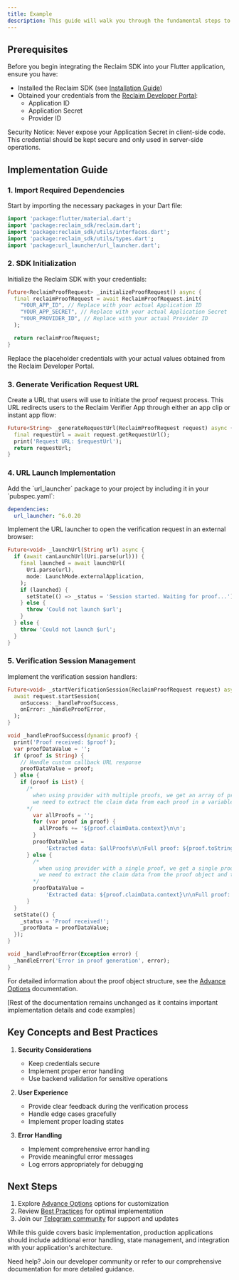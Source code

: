 ```yaml
---
title: Example
description: This guide will walk you through the fundamental steps to integrate Reclaim's proof verification system into your Flutter application.
---
```


## Prerequisites

Before you begin integrating the Reclaim SDK into your Flutter application, ensure you have:

- Installed the Reclaim SDK (see [Installation Guide](./installation))
- Obtained your credentials from the [Reclaim Developer Portal](https://dev.reclaimprotocol.org/):
  - Application ID
  - Application Secret
  - Provider ID

<Callout type="warning">
  Security Notice: Never expose your Application Secret in client-side code. This credential should be kept secure and only used in server-side operations.
</Callout>

## Implementation Guide

### 1. Import Required Dependencies

Start by importing the necessary packages in your Dart file:

```dart
import 'package:flutter/material.dart';
import 'package:reclaim_sdk/reclaim.dart';
import 'package:reclaim_sdk/utils/interfaces.dart';
import 'package:reclaim_sdk/utils/types.dart';
import 'package:url_launcher/url_launcher.dart';
```

### 2. SDK Initialization

Initialize the Reclaim SDK with your credentials:

```dart
Future<ReclaimProofRequest> _initializeProofRequest() async {
  final reclaimProofRequest = await ReclaimProofRequest.init(
    "YOUR_APP_ID", // Replace with your actual Application ID
    "YOUR_APP_SECRET", // Replace with your actual Application Secret
    "YOUR_PROVIDER_ID", // Replace with your actual Provider ID
  );

  return reclaimProofRequest;
}
```

<Callout type="info">
  Replace the placeholder credentials with your actual values obtained from the Reclaim Developer Portal.
</Callout>

### 3. Generate Verification Request URL

Create a URL that users will use to initiate the proof request process. This URL redirects users to the Reclaim Verifier App through either an app clip or instant app flow:

```dart
Future<String> _generateRequestUrl(ReclaimProofRequest request) async {
  final requestUrl = await request.getRequestUrl();
  print('Request URL: $requestUrl');
  return requestUrl;
}
```

### 4. URL Launch Implementation

<Callout type="info">
  Add the `url_launcher` package to your project by including it in your `pubspec.yaml`:

```yaml
dependencies:
  url_launcher: ^6.0.20
```
</Callout>

Implement the URL launcher to open the verification request in an external browser:

```dart
Future<void> _launchUrl(String url) async {
  if (await canLaunchUrl(Uri.parse(url))) {
    final launched = await launchUrl(
      Uri.parse(url),
      mode: LaunchMode.externalApplication,
    );
    if (launched) {
      setState(() => _status = 'Session started. Waiting for proof...');
    } else {
      throw 'Could not launch $url';
    }
  } else {
    throw 'Could not launch $url';
  }
}
```

### 5. Verification Session Management

Implement the verification session handlers:

```dart
Future<void> _startVerificationSession(ReclaimProofRequest request) async {
  await request.startSession(
    onSuccess: _handleProofSuccess,
    onError: _handleProofError,
  );
}

void _handleProofSuccess(dynamic proof) {
  print('Proof received: $proof');
  var proofDataValue = '';
  if (proof is String) {
    // Handle custom callback URL response
    proofDataValue = proof;
  } else {
    if (proof is List) {
      /* 
        when using provider with multiple proofs, we get an array of proofs
        we need to extract the claim data from each proof in a variable and then add it to the proofDataValue
      */
        var allProofs = '';
        for (var proof in proof) {
          allProofs += '${proof.claimData.context}\n\n';
        }
        proofDataValue =
            'Extracted data: $allProofs\n\nFull proof: ${proof.toString()}';
      } else {
        /* 
          when using provider with a single proof, we get a single proof object
          we need to extract the claim data from the proof object and then add it to the proofDataValue
        */
        proofDataValue =
            'Extracted data: ${proof.claimData.context}\n\nFull proof: ${proof.toString()}';
      }
  }
  setState(() {
    _status = 'Proof received!';
    _proofData = proofDataValue;
  });
}

void _handleProofError(Exception error) {
  _handleError('Error in proof generation', error);
}
```

For detailed information about the proof object structure, see the [Advance Options](../advance-options/advance-options#understanding-the-proof-structure) documentation.

[Rest of the documentation remains unchanged as it contains important implementation details and code examples]

## Key Concepts and Best Practices

1. **Security Considerations**
   - Keep credentials secure
   - Implement proper error handling
   - Use backend validation for sensitive operations

2. **User Experience**
   - Provide clear feedback during the verification process
   - Handle edge cases gracefully
   - Implement proper loading states

3. **Error Handling**
   - Implement comprehensive error handling
   - Provide meaningful error messages
   - Log errors appropriately for debugging

## Next Steps

1. Explore [Advance Options](../advance-options/advance-options) options for customization
2. Review [Best Practices](./best-practices) for optimal implementation
3. Join our [Telegram community](https://t.me/protocolreclaim) for support and updates

<Callout type="info">
  While this guide covers basic implementation, production applications should include additional error handling, state management, and integration with your application's architecture.
</Callout>

Need help? Join our developer community or refer to our comprehensive documentation for more detailed guidance.
